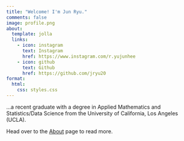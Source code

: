 ```yaml
---
title: "Welcome! I'm Jun Ryu."
comments: false
image: profile.png
about:
  template: jolla
  links:
    - icon: instagram
      text: Instagram
      href: https://www.instagram.com/r.yujunhee
    - icon: github
      text: Github
      href: https://github.com/jryu20
format:
  html:
    css: styles.css
---
```


...a recent graduate with a degree in Applied Mathematics and Statistics/Data Science from the University of California, Los Angeles (UCLA). 

Head over to the [About](about.html) page to read more. <br>
